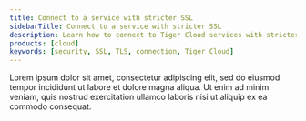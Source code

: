 ```yaml
---
title: Connect to a service with stricter SSL
sidebarTitle: Connect to a service with stricter SSL
description: Learn how to connect to Tiger Cloud services with stricter SSL requirements
products: [cloud]
keywords: [security, SSL, TLS, connection, Tiger Cloud]
---
```


Lorem ipsum dolor sit amet, consectetur adipiscing elit, sed do eiusmod tempor incididunt ut labore et dolore magna aliqua. Ut enim ad minim veniam, quis nostrud exercitation ullamco laboris nisi ut aliquip ex ea commodo consequat.